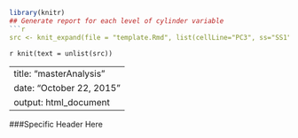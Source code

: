 ```r
library(knitr)
## Generate report for each level of cylinder variable
```r
src <- knit_expand(file = "template.Rmd", list(cellLine="PC3", ss="SS1"))

```

`r knit(text = unlist(src))`





---
title: "masterAnalysis"
date: "October 22, 2015"
output: html_document
---

###Specific Header Here

